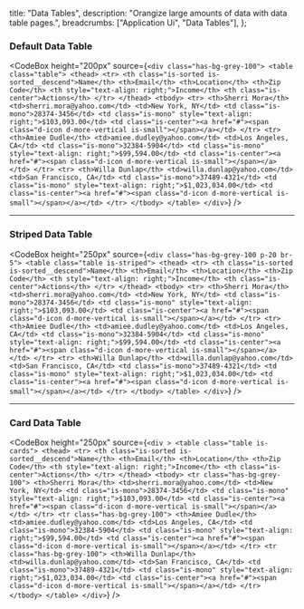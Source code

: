 
  title: "Data Tables",
  description:
    "Orangize large amounts of data with data table pages.",
  breadcrumbs: ["Application Ui", "Data Tables"],
};

### Default Data Table

<CodeBox
  height="200px"
  source={`
    <div class="has-bg-grey-100">
        <table class="table">
            <thead>
                <tr>
                    <th class="is-sorted is-sorted__descend">Name</th>
                    <th>Email</th>
                    <th>Location</th>
                    <th>Zip Code</th>
                    <th style="text-align: right;">Income</th>
                    <th class="is-center">Actions</th>
                </tr>
            </thead>
            <tbody>
                <tr>
                    <th>Sherri Mora</th>
                    <td>sherri.mora@yahoo.com</td>
                    <td>New York, NY</td>
                    <td class="is-mono">28374-3456</td>
                    <td class="is-mono" style="text-align: right;">$103,093.00</td>
                    <td class="is-center"><a href="#"><span class="d-icon d-more-vertical is-small"></span></a></td>
                </tr>
                <tr>
                    <th>Amiee Dudle</th>
                    <td>amiee.dudley@yahoo.com</td>
                    <td>Los Angeles, CA</td>
                    <td class="is-mono">32384-5904</td>
                    <td class="is-mono" style="text-align: right;">$99,594.00</td>
                    <td class="is-center"><a href="#"><span class="d-icon d-more-vertical is-small"></span></a></td>
                </tr>
                <tr>
                    <th>Willa Dunlap</th>
                    <td>willa.dunlap@yahoo.com</td>
                    <td>San Francisco, CA</td>
                    <td class="is-mono">37489-4321</td>
                    <td class="is-mono" style="text-align: right;">$1,023,034.00</td>
                    <td class="is-center"><a href="#"><span class="d-icon d-more-vertical is-small"></span></a></td>
                </tr>
            </tbody>
        </table>
    </div>
  `}
/>

---

### Striped Data Table

<CodeBox
  height="250px"
  source={`
    <div class="has-bg-grey-100 p-20 br-5">
     <table class="table is-striped">
            <thead>
                <tr>
                    <th class="is-sorted is-sorted__descend">Name</th>
                    <th>Email</th>
                    <th>Location</th>
                    <th>Zip Code</th>
                    <th style="text-align: right;">Income</th>
                    <th class="is-center">Actions</th>
                </tr>
            </thead>
            <tbody>
                <tr>
                    <th>Sherri Mora</th>
                    <td>sherri.mora@yahoo.com</td>
                    <td>New York, NY</td>
                    <td class="is-mono">28374-3456</td>
                    <td class="is-mono" style="text-align: right;">$103,093.00</td>
                    <td class="is-center"><a href="#"><span class="d-icon d-more-vertical is-small"></span></a></td>
                </tr>
                <tr>
                    <th>Amiee Dudle</th>
                    <td>amiee.dudley@yahoo.com</td>
                    <td>Los Angeles, CA</td>
                    <td class="is-mono">32384-5904</td>
                    <td class="is-mono" style="text-align: right;">$99,594.00</td>
                    <td class="is-center"><a href="#"><span class="d-icon d-more-vertical is-small"></span></a></td>
                </tr>
                <tr>
                    <th>Willa Dunlap</th>
                    <td>willa.dunlap@yahoo.com</td>
                    <td>San Francisco, CA</td>
                    <td class="is-mono">37489-4321</td>
                    <td class="is-mono" style="text-align: right;">$1,023,034.00</td>
                    <td class="is-center"><a href="#"><span class="d-icon d-more-vertical is-small"></span></a></td>
                </tr>
            </tbody>
        </table>
    </div>
`}
/>

---

### Card Data Table

<CodeBox
  height="250px"
  source={`
    <div >
     <table class="table is-cards">
            <thead>
                <tr>
                    <th class="is-sorted is-sorted__descend">Name</th>
                    <th>Email</th>
                    <th>Location</th>
                    <th>Zip Code</th>
                    <th style="text-align: right;">Income</th>
                    <th class="is-center">Actions</th>
                </tr>
            </thead>
            <tbody>
                <tr class="has-bg-grey-100">
                    <th>Sherri Mora</th>
                    <td>sherri.mora@yahoo.com</td>
                    <td>New York, NY</td>
                    <td class="is-mono">28374-3456</td>
                    <td class="is-mono" style="text-align: right;">$103,093.00</td>
                    <td class="is-center"><a href="#"><span class="d-icon d-more-vertical is-small"></span></a></td>
                </tr>
                <tr class="has-bg-grey-100">
                    <th>Amiee Dudle</th>
                    <td>amiee.dudley@yahoo.com</td>
                    <td>Los Angeles, CA</td>
                    <td class="is-mono">32384-5904</td>
                    <td class="is-mono" style="text-align: right;">$99,594.00</td>
                    <td class="is-center"><a href="#"><span class="d-icon d-more-vertical is-small"></span></a></td>
                </tr>
                <tr class="has-bg-grey-100">
                    <th>Willa Dunlap</th>
                    <td>willa.dunlap@yahoo.com</td>
                    <td>San Francisco, CA</td>
                    <td class="is-mono">37489-4321</td>
                    <td class="is-mono" style="text-align: right;">$1,023,034.00</td>
                    <td class="is-center"><a href="#"><span class="d-icon d-more-vertical is-small"></span></a></td>
                </tr>
            </tbody>
        </table>
    </div>
`}
/>


